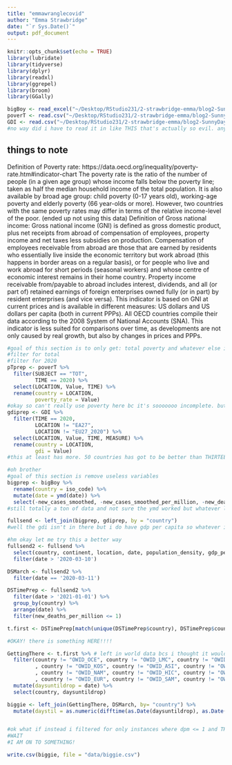 ```yaml
---
title: "emmawranglecovid"
author: "Emma Strawbridge"
date: "`r Sys.Date()`"
output: pdf_document
---
```


```r
knitr::opts_chunk$set(echo = TRUE)
library(lubridate)
library(tidyverse)
library(dplyr)
library(readxl)
library(ggrepel)
library(broom)
library(GGally)

bigBoy <- read_excel("~/Desktop/RStudio231/2-strawbridge-emma/blog2-SunnyDay/emma/data/oc.xlsx")
poverT <- read.csv("~/Desktop/RStudio231/2-strawbridge-emma/blog2-SunnyDay/emma/data/pc.csv")
GDI <- read.csv("~/Desktop/RStudio231/2-strawbridge-emma/blog2-SunnyDay/emma/data/ic.csv")
#no way did i have to read it in like THIS that's actually so evil. anyways
```

## things to note

Definition of Poverty rate: https://data.oecd.org/inequality/poverty-rate.htm#indicator-chart 
The poverty rate is the ratio of the number of people (in a given age group) whose income falls below the poverty line; taken as half the median household income of the total population. It is also available by broad age group: child poverty (0-17 years old), working-age poverty and elderly poverty (66 year-olds or more). However, two countries with the same poverty rates may differ in terms of the relative income-level of the poor. (ended up not using this data)
Definition of Gross national income:
Gross national income (GNI) is defined as gross domestic product, plus net receipts from abroad of compensation of employees, property income and net taxes less subsidies on production. Compensation of employees receivable from abroad are those that are earned by residents who essentially live inside the economic territory but work abroad (this happens in border areas on a regular basis), or for people who live and work abroad for short periods (seasonal workers) and whose centre of economic interest remains in their home country. Property income receivable from/payable to abroad includes interest, dividends, and all (or part of) retained earnings of foreign enterprises owned fully (or in part) by resident enterprises (and vice versa). This indicator is based on GNI at current prices and is available in different measures: US dollars and US dollars per capita (both in current PPPs). All OECD countries compile their data according to the 2008 System of National Accounts (SNA). This indicator is less suited for comparisons over time, as developments are not only caused by real growth, but also by changes in prices and PPPs.

```r
#goal of this section is to only get: total poverty and whatever else i don't need OUT
#filter for total
#filter for 2020
pTprep <- poverT %>%
  filter(SUBJECT == "TOT",
         TIME == 2020) %>%
  select(LOCATION, Value, TIME) %>%
  rename(country = LOCATION,
         poverty_rate = Value)
#okay so can't really use poverty here bc it's sooooooo incomplete. but the thought was there ig
gdiprep <- GDI %>%
  filter(TIME == 2020,
         LOCATION != "EA27",
         LOCATION != "EU27_2020") %>%
  select(LOCATION, Value, TIME, MEASURE) %>%
  rename(country = LOCATION,
         gdi = Value)
#this at least has more. 50 countries has got to be better than THIRTEEN
```

```r
#oh brother
#goal of this section is remove useless variables
bigprep <- bigBoy %>%
  rename(country = iso_code) %>%
  mutate(date = ymd(date)) %>%
  select(-new_cases_smoothed, -new_cases_smoothed_per_million, -new_deaths_smoothed, -new_deaths_smoothed_per_million, -new_tests_smoothed, -new_tests_smoothed_per_thousand, -new_vaccinations_smoothed, -new_vaccinations_smoothed_per_million, -new_people_vaccinated_smoothed, -new_people_vaccinated_smoothed_per_hundred) 
#still totally a ton of data and not sure the ymd worked but whatever let's just combine
```

```r
fullsend <- left_join(bigprep, gdiprep, by = "country")
#well the gdi isn't in there but i do have gdp per capita so whatever i guess. this is so annoying!
```

```r
#hm okay let me try this a better way
fullsend2 <- fullsend %>%
  select(country, continent, location, date, population_density, gdp_per_capita, hospital_beds_per_thousand, cardiovasc_death_rate, diabetes_prevalence, handwashing_facilities, people_vaccinated_per_hundred, new_deaths_per_million) %>%
  filter(date > '2020-03-10')

DSMarch <- fullsend2 %>%
  filter(date == '2020-03-11')

DSTimePrep <- fullsend2 %>%
  filter(date > '2021-01-01') %>%
  group_by(country) %>%
  arrange(date) %>%
  filter(new_deaths_per_million <= 1)

t.first <- DSTimePrep[match(unique(DSTimePrep$country), DSTimePrep$country),]

#OKAY! there is something HERE!!!!

GettingThere <- t.first %>% # left in world data bcs i thought it would be cool
  filter(country != "OWID_OCE", country != "OWID_LMC", country != "OWID_LIC"
         , country != "OWID_KOS", country != "OWID_ASI", country != "OWID_AFR"
         , country != "OWID_NAM", country != "OWID_HIC", country != "OWID_EUN"
         , country != "OWID_EUR", country != "OWID_SAM", country != "OWID_UMC") %>%
  mutate(daysuntildrop = date) %>%
  select(country, daysuntildrop)

biggie <- left_join(GettingThere, DSMarch, by= "country") %>%
  mutate(daystil = as.numeric(difftime(as.Date(daysuntildrop), as.Date(date), units = c("days"))))


#ok what if instead i filtered for only instances where dpm <= 1 and THEN found matches based on country
#WAIT
#I AM ON TO SOMETHING!

write.csv(biggie, file = "data/biggie.csv")

```

